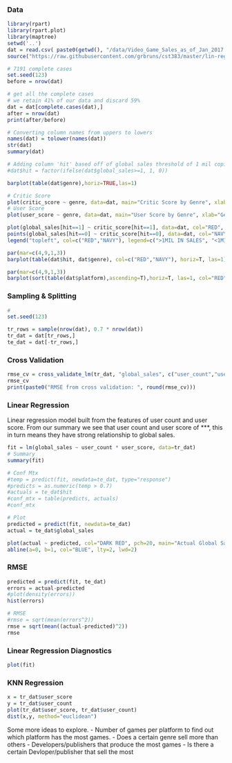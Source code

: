 ### Data
```r
library(rpart)
library(rpart.plot)
library(maptree)
setwd('..')
dat = read.csv( paste0(getwd(), "/data/Video_Game_Sales_as_of_Jan_2017.csv"))
source("https://raw.githubusercontent.com/grbruns/cst383/master/lin-regr-util.R")
```

```r
# 7191 complete cases
set.seed(123)
before = nrow(dat)

# get all the complete cases
# we retain 41% of our data and discard 59%
dat = dat[complete.cases(dat),]
after = nrow(dat)
print(after/before)

# Converting column names from uppers to lowers
names(dat) = tolower(names(dat))
str(dat)
summary(dat)

# Adding column 'hit' based off of global sales threshold of 1 mil copies sold
#dat$hit = factor(ifelse(dat$global_sales>=1, 1, 0))
```


```r
barplot(table(dat$genre),horiz=TRUE,las=1)
```


```r
# Critic Score
plot(critic_score ~ genre, data=dat, main="Critic Score by Genre", xlab="Genre", ylab="Critic Score", col="RED")
# User Score
plot(user_score ~ genre, data=dat, main="User Score by Genre", xlab="Genre", ylab="User Score", col="RED")
```

```r
plot(global_sales[hit==1] ~ critic_score[hit==1], data=dat, col="RED", pch=20, xlab="Critic Score", ylab="Global Sales", main="Critic Score by Global Sales")
points(global_sales[hit==0] ~ critic_score[hit==0], data=dat, col="NAVY", pch=20)
legend("topleft", col=c("RED","NAVY"), legend=c(">1MIL IN SALES", "<1MIL IN SALES"), pch=15)
```

```r
par(mar=c(4,9,1,3))
barplot(table(dat$hit, dat$genre), col=c("RED","NAVY"), horiz=T, las=1)
```


```r
par(mar=c(4,9,1,3))
barplot(sort(table(dat$platform),ascending=T),horiz=T, las=1, col="RED", main="Games per Platform")
```


### Sampling & Splitting
```r
# 
set.seed(123)

tr_rows = sample(nrow(dat), 0.7 * nrow(dat))
tr_dat = dat[tr_rows,]
te_dat = dat[-tr_rows,]
```


### Cross Validation
```r
rmse_cv = cross_validate_lm(tr_dat, "global_sales", c("user_count","user_score"))
rmse_cv
print(paste0("RMSE from cross validation: ", round(rmse_cv)))
```



### Linear Regression
Linear regression model built from the features of user count and user score. From our summary we see that user count and user score of ***, this in turn means they have strong relationship to global sales.
```r

fit = lm(global_sales ~ user_count * user_score, data=tr_dat)
# Summary
summary(fit)

# Conf Mtx
#temp = predict(fit, newdata=te_dat, type="response")
#predicts = as.numeric(temp > 0.7)
#actuals = te_dat$hit
#conf_mtx = table(predicts, actuals)
#conf_mtx
```

```r
# Plot
predicted = predict(fit, newdata=te_dat)
actual = te_dat$global_sales

plot(actual ~ predicted, col="DARK RED", pch=20, main="Actual Global Sales by Predicted Global Sales", xlab="Predicted", ylab="Sales")
abline(a=0, b=1, col="BLUE", lty=2, lwd=2)
```


### RMSE
```r
predicted = predict(fit, te_dat)
errors = actual-predicted
#plot(density(errors))
hist(errors)

# RMSE
#rmse = sqrt(mean(errors^2))
rmse = sqrt(mean((actual-predicted)^2))
rmse
```


### Linear Regression Diagnostics
```r
plot(fit)
```


### KNN Regression
```r
x = tr_dat$user_score
y = tr_dat$user_count
plot(tr_dat$user_score, tr_dat$user_count)
dist(x,y, method="euclidean")
```


Some more ideas to explore. 
  - Number of games per platform to find out which platform has the most games.
  - Does a certain genre sell more than others
  - Developers/publishers that produce the most games
  - Is there a certain Devloper/publisher that sell the most


